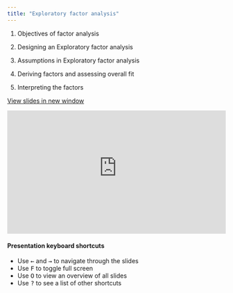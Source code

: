 ```yaml
---
title: "Exploratory factor analysis"
---
```


1.  Objectives of factor analysis

2. Designing an Exploratory factor analysis

3. Assumptions in Exploratory factor analysis

4. Deriving factors and assessing overall fit

5. Interpreting the factors


<a href="https://econ147-special-topic.github.io/econ147-lecture/efa" target="_blank" class="btn-slides">View slides in new window</a>

::: {.box style="padding-bottom:56.25%; position:relative; display:block; width: 100%"}
<iframe width="100%" height="100%" src="https://econ147-special-topic.github.io/econ147-lecture/efa" frameborder="0" allowfullscreen style="position:absolute; top:0; left: 0">

</iframe>
:::

#### Presentation keyboard shortcuts

::: text-line-space
<ul>

<li>Use <kbd>←</kbd> and <kbd>→</kbd> to navigate through the slides</li>

<li>Use <kbd>F</kbd> to toggle full screen</li>

<li>Use <kbd>O</kbd> to view an overview of all slides</li>

<li>Use <kbd>?</kbd> to see a list of other shortcuts</li>

</ul>
:::
